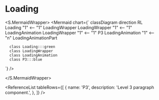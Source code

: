 

# Loading

<ComponentInfoTable
  name="Loading"
  description="The component renders the loading animation."
  source="components/pages/loading"
/>

<S.MermaidWrapper>
<Mermaid
  chart={`
     classDiagram
     direction RL
      Loading "1" <-- "1" LoadingWrapper
      LoadingWrapper "1" <-- "1" LoadingAnimation
      LoadingWrapper "1" <-- "1" P3
      LoadingAnimation "1" <-- "n" LoadingAnimationPart

      class Loading:::green
      class LoadingWrapper
      class LoadingAnimation
      class P3:::blue

`}
/>

</S.MermaidWrapper>

<ReferenceList
  tableRows={[
    {
      name: 'P3',
      description: 'Level 3 paragraph component.',
    },
  ]}
/>
